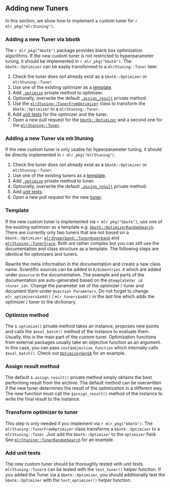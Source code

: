 ## Adding new Tuners {#extending-tuners}

In this section, we show how to implement a custom tuner for `r mlr_pkg("mlr3tuning")`.

### Adding a new Tuner via bbotk

The `r mlr_pkg("bbotk")` package provides black box optimization algorithms.
If the new custom tuner is not restricted to hyperparameter tuning, it should be implemented in `r mlr_pkg("bbotk")`.
The `bbotk::Optimizer` can be easily transformed to a `mlr3tuning::Tuner` later.

1. Check the tuner does not already exist as a `bbotk::Optimizer` or `mlr3tuning::Tuner`.
2. Use one of the existing optimizer as a [template](#tuner-template).
3. Add [`.optimize`](#tuner-optimize) private method to optimizer.
4. Optionally, overwrite the default [`.assign_result`](#tuner-add-result) private method.
5. Use the [`mlr3tuning::TunerFromOptimizer`](#tuner-from-optimizer) class to transform the `bbotk::Optimizer` to a `mlr3tuning::Tuner`.
6. Add [unit tests](#tuner-test) for the optimizer and the tuner.
7. Open a new pull request for the [`bbotk::Optimizer`](https://github.com/mlr-org/bbotk/pulls) and a second one for the [`mlr3tuning::Tuner`](https://github.com/mlr-org/mlr3tuning/pulls).

### Adding a new Tuner via mlr3tuning

If the new custom tuner is only usable for hyperparameter tuning, it should be directly implemented in `r mlr_pkg("mlr3tuning")`.

1. Check the tuner does not already exist as a `bbotk::Optimizer` or `mlr3tuning::Tuner`.
2. Use one of the existing tuners as a [template](#tuner-template).
3. Add [`.optimize`](#tuner-optimize) private method to tuner.
4. Optionally, overwrite the default [`.assign_result`](#tuner-add-result) private method.
5. Add [unit tests](#tuner-test).
6. Open a new pull request for the new [tuner](https://github.com/mlr-org/mlr3tuning/pulls).

### Template {#tuner-template}

If the new custom tuner is implemented via `r mlr_pkg("bbotk")`, use one of the existing optimizer as a template e.g. [`bbotk::OptimizerRandomSearch`](https://github.com/mlr-org/bbotk/blob/master/R/OptimizerRandomSearch.R). There are currently only two tuners that are not based on a `bbotk::Optimizer`: [`mlr3hyperband::TunerHyperband`](https://github.com/mlr-org/mlr3hyperband/blob/master/R/TunerHyperband.R) and [`mlr3tuning::TunerIrace`](https://github.com/mlr-org/mlr3tuning/blob/master/R/TunerIrace.R). Both are rather complex but you can still use the documentation and class structure as a template. The following steps are identical for optimizers and tuners.

Rewrite the meta information in the documentation and create a new class name.
Scientific sources can be added in `R/bibentries.R` which are added under `@source` in the documentation.
The example and parts of the documentation are auto-generated based on the `@templateVar id <tuner_id>`.
Change the parameter set of the optimizer / tuner and document them under `@section Parameters`.
Do not forget to change `mlr_optimizers$add()` / `mlr_tuners$add()` in the last line which adds the optimizer / tuner to the dictionary.

### Optimize method {#tuner-optimize}

The `$.optimize()` private method takes an instance, proposes new points and calls the `$eval_batch()` method of the instance to evaluate them.
Usually, this is the main part of the custom tuner.
Optimization functions from external packages usually take an objective function as an argument. 
In this case, you can pass `inst$objective_function` which internally calls `$eval_batch()`.
Check out [`OptimizerGenSA`](https://github.com/mlr-org/bbotk/blob/master/R/OptimizerGenSA.R) for an example.

### Assign result method {#tuner-add-result}

The default `$.assign_result()` private method simply obtains the best performing result from the archive.
The default method can be overwritten if the new tuner determines the result of the optimization in a different way.
The new function must call the `$assign_result()` method of the instance to write the final result to the instance.

### Transform optimizer to tuner {#tuner-from-optimizer}

This step is only needed if you implement via `r mlr_pkg("bbotk")`.
The `mlr3tuning::TunerFromOptimizer` class transforms a `bbotk::Optimizer` to a `mlr3tuning::Tuner`.
Just add the `bbotk::Optimizer` to the `optimizer` field.
See [`mlr3tuning::TunerRandomSearch`](https://github.com/mlr-org/mlr3tuning/blob/master/R/TunerRandomSearch.R) for an example.

### Add unit tests {#tuner-test}

The new custom tuner should be thoroughly tested with unit tests.
`mlr3tuning::Tuner`s can be tested with the `test_tuner()` helper function.
If you added the Tuner via a `bbotk::Optimizer`, you should additionally test the `bbotk::Optimizer` with the `test_optimizer()` helper function.
